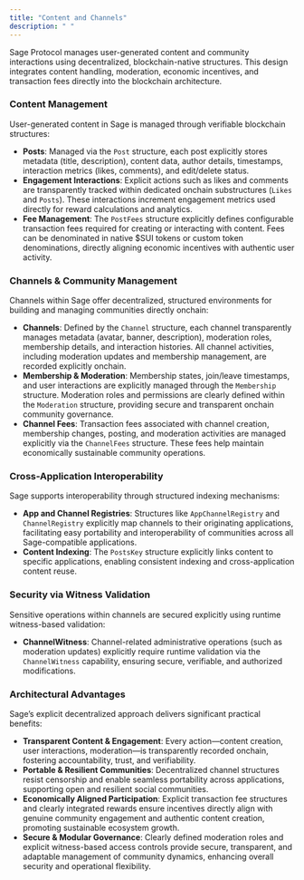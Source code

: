 ```yaml
---
title: "Content and Channels"
description: " "
---
```


Sage Protocol manages user-generated content and community interactions using decentralized, blockchain-native structures. This design integrates content handling, moderation, economic incentives, and transaction fees directly into the blockchain architecture.

### **Content Management**

User-generated content in Sage is managed through verifiable blockchain structures:

- **Posts**: Managed via the `Post` structure, each post explicitly stores metadata (title, description), content data, author details, timestamps, interaction metrics (likes, comments), and edit/delete status.
- **Engagement Interactions**: Explicit actions such as likes and comments are transparently tracked within dedicated onchain substructures (`Likes` and `Posts`). These interactions increment engagement metrics used directly for reward calculations and analytics.
- **Fee Management**: The `PostFees` structure explicitly defines configurable transaction fees required for creating or interacting with content. Fees can be denominated in native \$SUI tokens or custom token denominations, directly aligning economic incentives with authentic user activity.

### **Channels & Community Management**

Channels within Sage offer decentralized, structured environments for building and managing communities directly onchain:

- **Channels**: Defined by the `Channel` structure, each channel transparently manages metadata (avatar, banner, description), moderation roles, membership details, and interaction histories. All channel activities, including moderation updates and membership management, are recorded explicitly onchain.
- **Membership & Moderation**: Membership states, join/leave timestamps, and user interactions are explicitly managed through the `Membership` structure. Moderation roles and permissions are clearly defined within the `Moderation` structure, providing secure and transparent onchain community governance.
- **Channel Fees**: Transaction fees associated with channel creation, membership changes, posting, and moderation activities are managed explicitly via the `ChannelFees` structure. These fees help maintain economically sustainable community operations.

### **Cross-Application Interoperability**

Sage supports interoperability through structured indexing mechanisms:

- **App and Channel Registries**: Structures like `AppChannelRegistry` and `ChannelRegistry` explicitly map channels to their originating applications, facilitating easy portability and interoperability of communities across all Sage-compatible applications.
- **Content Indexing**: The `PostsKey` structure explicitly links content to specific applications, enabling consistent indexing and cross-application content reuse.

### **Security via Witness Validation**

Sensitive operations within channels are secured explicitly using runtime witness-based validation:

- **ChannelWitness**: Channel-related administrative operations (such as moderation updates) explicitly require runtime validation via the `ChannelWitness` capability, ensuring secure, verifiable, and authorized modifications.

### **Architectural Advantages**

Sage’s explicit decentralized approach delivers significant practical benefits:

- **Transparent Content & Engagement**: Every action—content creation, user interactions, moderation—is transparently recorded onchain, fostering accountability, trust, and verifiability.
- **Portable & Resilient Communities**: Decentralized channel structures resist censorship and enable seamless portability across applications, supporting open and resilient social communities.
- **Economically Aligned Participation**: Explicit transaction fee structures and clearly integrated rewards ensure incentives directly align with genuine community engagement and authentic content creation, promoting sustainable ecosystem growth.
- **Secure & Modular Governance**: Clearly defined moderation roles and explicit witness-based access controls provide secure, transparent, and adaptable management of community dynamics, enhancing overall security and operational flexibility.